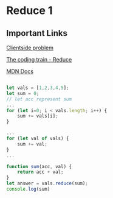 # Reduce 1

## Important Links
[Clientside problem](https://www.clientside.dev/problem/reduce-easy)

[The coding train - Reduce](https://www.youtube.com/watch?v=-LFjnY1PEDA)

[MDN Docs](https://developer.mozilla.org/en-US/docs/Web/JavaScript/Reference/Global_Objects/Array/reduce)

```js filename="exWithOutReduce.js" copy

let vals = [1,2,3,4,5];
let sum = 0;
// let acc represent sum
...
for (let i=0; i < vals.length; i++) {
    sum += vals[i];
}

...
for (let val of vals) {
    sum += val;
}
...

function sum(acc, val) {
    return acc + val;
}
let answer = vals.reduce(sum);
console.log(sum)
```

## 
